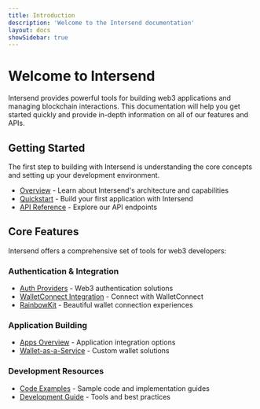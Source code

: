 ```yaml
---
title: Introduction
description: 'Welcome to the Intersend documentation'
layout: docs
showSidebar: true
---
```


# Welcome to Intersend

Intersend provides powerful tools for building web3 applications and managing blockchain interactions. This documentation will help you get started quickly and provide in-depth information on all of our features and APIs.

## Getting Started

The first step to building with Intersend is understanding the core concepts and setting up your development environment.

- [Overview](/overview) - Learn about Intersend's architecture and capabilities
- [Quickstart](/quickstart/create) - Build your first application with Intersend
- [API Reference](/api-reference/introduction) - Explore our API endpoints

## Core Features

Intersend offers a comprehensive set of tools for web3 developers:

### Authentication & Integration

- [Auth Providers](/auth-providers/overview-auth) - Web3 authentication solutions
- [WalletConnect Integration](/walletconnect) - Connect with WalletConnect
- [RainbowKit](/rainbowkit) - Beautiful wallet connection experiences

### Application Building

- [Apps Overview](/apps/overview) - Application integration options
- [Wallet-as-a-Service](/waas/overview-waas) - Custom wallet solutions

### Development Resources

- [Code Examples](/essentials/code) - Sample code and implementation guides
- [Development Guide](/development) - Tools and best practices

